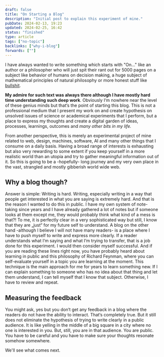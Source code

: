 ```yaml
---
draft: false
title: "On Starting a Blog"
description: "Initial post to explain this experiment of mine."
pubDate: 2024-02-13, 19:23
updated: 2024-02-25, 16:42
status: "finished"
type: article
tags: ["no-topic"]
backlinks: ["why-i-blog"]
forwards: [""]
---
```


I have always wanted to write something which starts with "On..." like an
author or a philosopher who will just spit their rant out for 5000 pages on a
subject like behavior of humans on decision making, a huge subject of mathematical
principles of natural philosophy or more honest stuff like [bullshit](https://www.goodreads.com/book/show/385.On_Bullshit).

**My admire for such text was always there although I have mostly hard time understanding
such deep work**. Obviously I‘m nowhere near the level of these genius minds but that‘s the
point of starting this blog. This is not a professional medium that I present my work on and
create hypothesis on unsolved issues of science or academical experiments that I perform,
but a place to express my thoughts and create a digital garden of ideas, processes, learnings, outcomes and _many other bits in my life._

From another perspective, this is merely an experimental project of mine related to web,
design, machines, software, AI and many other things that I consume on a daily basis.
Having a broad range of interests is exhausting but also very rewarding to some extent
if you keep yourself in a more realistic world than an utopia and try to gather meaningful
information out of it. So this is going to be a -hopefully- long journey and my very own
place in the vast, strangled and mostly gibberish world wide web.

## Why a blog though?

Answer is simple: Writing is hard. Writing, especially writing in a way that people get
interested in what you are saying is extremely hard. And that is the reason I wanted to
do this in public. I have my own system of note-taking since years and I have already
gathered a lot of notes but if someone looks at them except me, they would probably
think what kind of a mess is that?! To me, it is perfectly clear in a very sophisticated
way but still, I know that they are „just“ for my future self to understand.
A blog on the other hand -although I believe I will not have many readers-
is a place where I have to push myself to write and express more clearly.
If a reader understands what I‘m saying and what I‘m trying to transfer,
that is a job done for this experiment. I would then consider myself successful.
And if you are reading these lines right now, you have probably heard about learning
in public and this philosophy of Richard Feynman, where you can self-evaluate yourself
in a topic you are learning at the moment. This technique is the main approach for
me for years to learn something new. If I can explain something to someone who has
no idea about that thing and let them understand, I can tell myself that
I know that subject. Otherwise, I have to review and repeat.

## Measuring the feedback

You might ask, yes but you don‘t get any feedback in a blog where the readers
do not have the ability to interact. That‘s completely true. But it still does not
eliminate the hypothesis of trying to write clearly in a public audience.
It is like yelling in the middle of a big square in a city where no one is
interested in you. But, still, you are in that audience. You are public.
You have to be careful and you have to make sure your thoughts resonate somehow somewhere.

We'll see what comes next.
